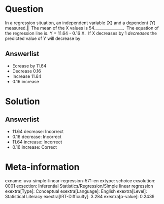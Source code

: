 Question
========

In a regression situation, an independent variable (X) and a dependent (Y) measured.‖ \ The mean of the X values is 54.______________. \ The equation of the regression line is. Y = 11.64 - 0.16 X. \ If X decreases by 1 *decreases* the predicted value of Y will decrease by

Answerlist
----------

* Ecrease by 11.64
* Decrease 0.16
* Increase 11.64
* 0.16 increase

Solution
========

Answerlist
----------

* 11.64 decrease: Incorrect
* 0.16 decrease: Incorrect
* 11.64 increase: Incorrect
* 0.16 increase: Correct

Meta-information
================
exname: uva-simple-linear-regression-571-en
extype: schoice
exsolution: 0001
exsection: Inferential Statistics/Regression/Simple linear regression
exextra[Type]: Conceptual
exextra[Language]: English
exextra[Level]: Statistical Literacy
exextra[IRT-Difficulty]: 3.284
exextra[p-value]: 0.2439

